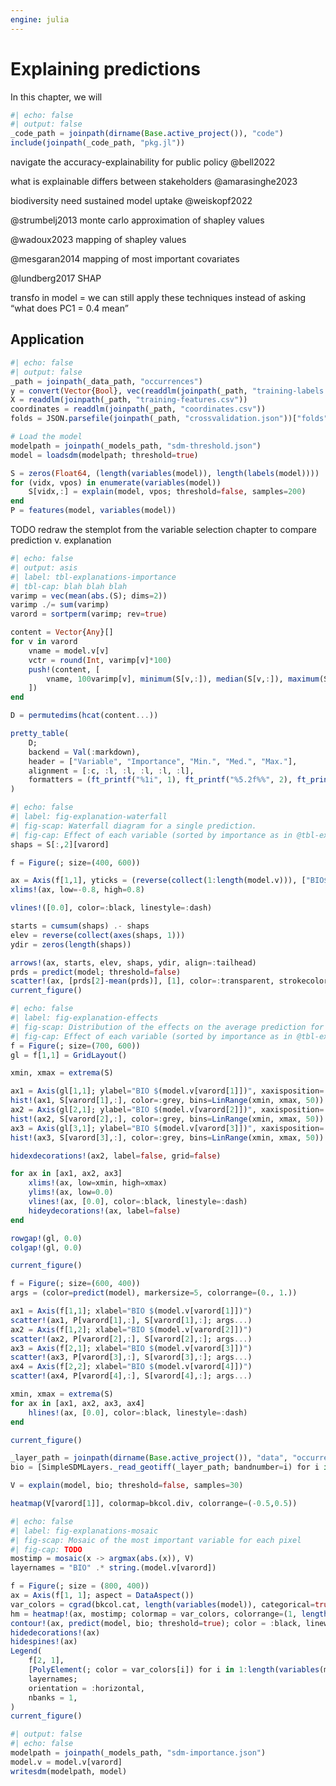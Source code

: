 ```yaml
---
engine: julia
---
```


# Explaining predictions {#sec-explanations}

In this chapter, we will

```julia
#| echo: false
#| output: false
_code_path = joinpath(dirname(Base.active_project()), "code")
include(joinpath(_code_path, "pkg.jl"))
```

navigate the accuracy-explainability for public policy @bell2022

what is explainable differs between stakeholders @amarasinghe2023

biodiversity need sustained model uptake @weiskopf2022

@strumbelj2013 monte carlo approximation of shapley values

@wadoux2023 mapping of shapley values

@mesgaran2014 mapping of most important covariates

@lundberg2017 SHAP

transfo in model = we can still apply these techniques instead of asking "what does PC1 = 0.4 mean"

## Application

```julia
#| echo: false
#| output: false
_path = joinpath(_data_path, "occurrences")
y = convert(Vector{Bool}, vec(readdlm(joinpath(_path, "training-labels.csv"))))
X = readdlm(joinpath(_path, "training-features.csv"))
coordinates = readdlm(joinpath(_path, "coordinates.csv"))
folds = JSON.parsefile(joinpath(_path, "crossvalidation.json"))["folds"]

# Load the model
modelpath = joinpath(_models_path, "sdm-threshold.json")
model = loadsdm(modelpath; threshold=true)
```

```julia
S = zeros(Float64, (length(variables(model)), length(labels(model))))
for (vidx, vpos) in enumerate(variables(model))
    S[vidx,:] = explain(model, vpos; threshold=false, samples=200)
end
P = features(model, variables(model))
```

TODO redraw the stemplot from the variable selection chapter to compare prediction v. explanation

```julia
#| echo: false
#| output: asis
#| label: tbl-explanations-importance
#| tbl-cap: blah blah blah
varimp = vec(mean(abs.(S); dims=2))
varimp ./= sum(varimp)
varord = sortperm(varimp; rev=true)

content = Vector{Any}[]
for v in varord
    vname = model.v[v]
    vctr = round(Int, varimp[v]*100)
    push!(content, [
        vname, 100varimp[v], minimum(S[v,:]), median(S[v,:]), maximum(S[v,:])
    ])
end

D = permutedims(hcat(content...))

pretty_table(
    D;
    backend = Val(:markdown),
    header = ["Variable", "Importance", "Min.", "Med.", "Max."],
    alignment = [:c, :l, :l, :l, :l, :l],
    formatters = (ft_printf("%1i", 1), ft_printf("%5.2f%%", 2), ft_printf("%5.2f", [3,4,5])),
)
```

```julia
#| echo: false
#| label: fig-explanation-waterfall
#| fig-scap: Waterfall diagram for a single prediction.
#| fig-cap: Effect of each variable (sorted by importance as in @tbl-explanations-importance) on the change of the score for a single prediction. Recall that this is expressed as the change from the *average* prediction made by the model.
shaps = S[:,2][varord]

f = Figure(; size=(400, 600))

ax = Axis(f[1,1], yticks = (reverse(collect(1:length(model.v))), ["BIO$(v)" for v in model.v[varord]]))
xlims!(ax, low=-0.8, high=0.8)

vlines!([0.0], color=:black, linestyle=:dash)

starts = cumsum(shaps) .- shaps
elev = reverse(collect(axes(shaps, 1)))
ydir = zeros(length(shaps))

arrows!(ax, starts, elev, shaps, ydir, align=:tailhead)
prds = predict(model; threshold=false)
scatter!(ax, [prds[2]-mean(prds)], [1], color=:transparent, strokecolor=:red, strokewidth=3, markersize=15)
current_figure()
```

```julia
#| echo: false
#| label: fig-explanation-effects
#| fig-scap: Distribution of the effects on the average prediction for the three most important variables.
#| fig-cap: Effect of each variable (sorted by importance as in @tbl-explanations-importance) on the change of the score for a single prediction. Recall that this is expressed as the change from the *average* prediction made by the model.
f = Figure(; size=(700, 600))
gl = f[1,1] = GridLayout()

xmin, xmax = extrema(S)

ax1 = Axis(gl[1,1]; ylabel="BIO $(model.v[varord[1]])", xaxisposition=:top)
hist!(ax1, S[varord[1],:], color=:grey, bins=LinRange(xmin, xmax, 50))
ax2 = Axis(gl[2,1]; ylabel="BIO $(model.v[varord[2]])", xaxisposition=:top, yaxisposition=:right)
hist!(ax2, S[varord[2],:], color=:grey, bins=LinRange(xmin, xmax, 50))
ax3 = Axis(gl[3,1]; ylabel="BIO $(model.v[varord[3]])", xaxisposition=:bottom, yaxisposition=:left)
hist!(ax3, S[varord[3],:], color=:grey, bins=LinRange(xmin, xmax, 50))

hidexdecorations!(ax2, label=false, grid=false)

for ax in [ax1, ax2, ax3]
    xlims!(ax, low=xmin, high=xmax)
    ylims!(ax, low=0.0)
    vlines!(ax, [0.0], color=:black, linestyle=:dash)
    hideydecorations!(ax, label=false)
end

rowgap!(gl, 0.0)
colgap!(gl, 0.0)

current_figure()
```

```julia
f = Figure(; size=(600, 400))
args = (color=predict(model), markersize=5, colorrange=(0., 1.))

ax1 = Axis(f[1,1]; xlabel="BIO $(model.v[varord[1]])")
scatter!(ax1, P[varord[1],:], S[varord[1],:]; args...)
ax2 = Axis(f[1,2]; xlabel="BIO $(model.v[varord[2]])")
scatter!(ax2, P[varord[2],:], S[varord[2],:]; args...)
ax3 = Axis(f[2,1]; xlabel="BIO $(model.v[varord[3]])")
scatter!(ax3, P[varord[3],:], S[varord[3],:]; args...)
ax4 = Axis(f[2,2]; xlabel="BIO $(model.v[varord[4]])")
scatter!(ax4, P[varord[4],:], S[varord[4],:]; args...)

xmin, xmax = extrema(S)
for ax in [ax1, ax2, ax3, ax4]
    hlines!(ax, [0.0], color=:black, linestyle=:dash)
end

current_figure()
```

```julia
_layer_path = joinpath(dirname(Base.active_project()), "data", "occurrences", "layers.tiff")
bio = [SimpleSDMLayers._read_geotiff(_layer_path; bandnumber=i) for i in 1:19]
```

```julia
V = explain(model, bio; threshold=false, samples=30)
```

```julia
heatmap(V[varord[1]], colormap=bkcol.div, colorrange=(-0.5,0.5))
```

```julia
#| echo: false
#| label: fig-explanations-mosaic
#| fig-scap: Mosaic of the most important variable for each pixel
#| fig-cap: TODO
mostimp = mosaic(x -> argmax(abs.(x)), V)
layernames = "BIO" .* string.(model.v[varord])

f = Figure(; size = (800, 400))
ax = Axis(f[1, 1]; aspect = DataAspect())
var_colors = cgrad(bkcol.cat, length(variables(model)), categorical=true)
hm = heatmap!(ax, mostimp; colormap = var_colors, colorrange=(1, length(variables(model))))
contour!(ax, predict(model, bio; threshold=true); color = :black, linewidth = 0.5)
hidedecorations!(ax)
hidespines!(ax)
Legend(
    f[2, 1],
    [PolyElement(; color = var_colors[i]) for i in 1:length(variables(model))],
    layernames;
    orientation = :horizontal,
    nbanks = 1,
)
current_figure()
```


```julia
#| output: false
#| echo: false
modelpath = joinpath(_models_path, "sdm-importance.json")
model.v = model.v[varord]
writesdm(modelpath, model)
```